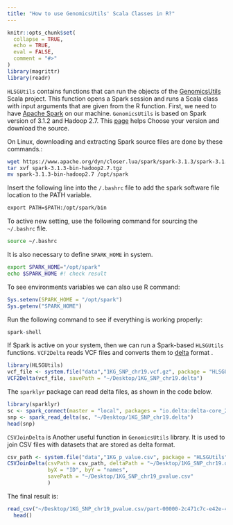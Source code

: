 ```yaml
---
title: "How to use GenomicsUtils' Scala Classes in R?"
---
```


```r
knitr::opts_chunk$set(
  collapse = TRUE,
  echo = TRUE,
  eval = FALSE,
  comment = "#>"
)
library(magrittr)
library(readr)
```

`HLSGUtils` contains functions that can run the objects of the [GenomicsUtils](https://github.com/Hardy-Lab-Statistical-Genetics/GenomicsUtils) Scala project.
This function opens a Spark session and runs a Scala class with input arguments that are given from the R function. First, we need to have [Apache Spark](https://spark.apache.org/) on our machine.
`GenomicsUtils` is based on Spark version of 3.1.2 and Hadoop 2.7.
This [page](https://spark.apache.org/downloads.html) helps Choose your version and download the source.

On Linux, downloading and extracting Spark source files are done by these commands.:

```bash
wget https://www.apache.org/dyn/closer.lua/spark/spark-3.1.3/spark-3.1.3-bin-hadoop2.7.tgz
tar xvf spark-3.1.3-bin-hadoop2.7.tgz
mv spark-3.1.3-bin-hadoop2.7 /opt/spark 
```

Insert the following line into the `/.bashrc` file to add the spark software file location to the PATH variable.

```txt
export PATH=$PATH:/opt/spark/bin
```

To active new setting, use the following command for sourcing the `~/.bashrc` file.

```bash
source ~/.bashrc
```

It is also necessary to define `SPARK_HOME` in system.

```bash
export SPARK_HOME="/opt/spark"
echo $SPARK_HOME #! check result
```

To see environments variables we can also use R command:

```r
Sys.setenv(SPARK_HOME = "/opt/spark")
Sys.getenv("SPARK_HOME")
```

Run the following command to see if everything is working properly:

```r
spark-shell
```

If Spark is active on your system, then we can run a Spark-based `HLSGUtils` functions.
`VCF2Delta` reads VCF files and converts them to [delta](VCF2Delta) format .

```r
library(HLSGUtils)
vcf_file <- system.file("data","1KG_SNP_chr19.vcf.gz", package = "HLSGUtils")
VCF2Delta(vcf_file, savePath = "~/Desktop/1KG_SNP_chr19.delta")
```

The `sparklyr` package can read delta files, as shown in the code below.

```r
library(sparklyr)
sc <- spark_connect(master = "local", packages = "io.delta:delta-core_2.12:1.0.1")
snp <- spark_read_delta(sc, "~/Desktop/1KG_SNP_chr19.delta")
head(snp)
```

`CSVJoinDelta` is Another useful function in `GenomicsUtils` library.
It is used to join CSV files with datasets that are stored as delta format. 

```r
csv_path <- system.file("data","1KG_p_value.csv", package = "HLSGUtils")
CSVJoinDelta(csvPath = csv_path, deltaPath = "~/Desktop/1KG_SNP_chr19.delta",
             byX = "ID", byY = "names", 
             savePath = "~/Desktop/1KG_SNP_chr19_pvalue.csv"
             )
```

The final result is:

```r
read_csv("~/Desktop/1KG_SNP_chr19_pvalue.csv/part-00000-2c471c7c-e42e-4943-8afc-637c18b6254c-c000.csv") %>% 
  head()
```

